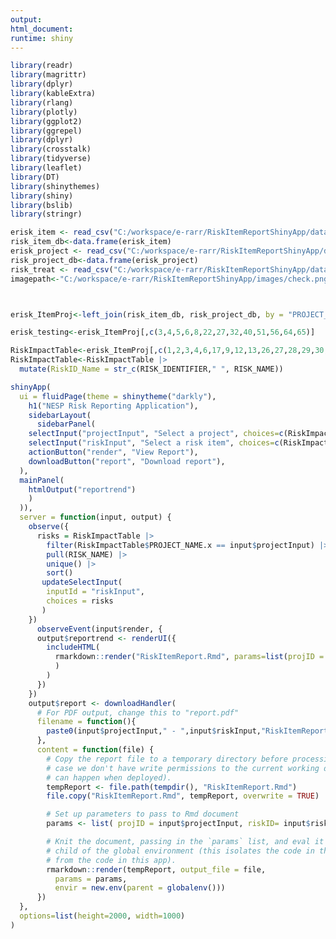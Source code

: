 ```yaml
---
output: 
html_document:
runtime: shiny
---
```


```r
library(readr) 
library(magrittr) 
library(dplyr) 
library(kableExtra) 
library(rlang)
library(plotly)
library(ggplot2)
library(ggrepel)
library(dplyr)
library(crosstalk)
library(tidyverse)
library(leaflet)
library(DT)
library(shinythemes)
library(shiny)
library(bslib)
library(stringr)

erisk_item <- read_csv("C:/workspace/e-rarr/RiskItemReportShinyApp/data/RiskItem_FullView_Update.csv")
risk_item_db<-data.frame(erisk_item)
erisk_project <- read_csv("C:/workspace/e-rarr/RiskItemReportShinyApp/data/RiskProject_FullView.csv")
risk_project_db<-data.frame(erisk_project)
risk_treat <- read_csv("C:/workspace/e-rarr/RiskItemReportShinyApp/data/RiskTreatment_FullView.csv")
imagepath<-"C:/workspace/e-rarr/RiskItemReportShinyApp/images/check.png"



erisk_ItemProj<-left_join(risk_item_db, risk_project_db, by = "PROJECT_ID")

erisk_testing<-erisk_ItemProj[,c(3,4,5,6,8,22,27,32,40,51,56,64,65)]

RiskImpactTable<-erisk_ItemProj[,c(1,2,3,4,6,17,9,12,13,26,27,28,29,30,31,32,33,23,22,42,48,49,50,51,52)]
RiskImpactTable<-RiskImpactTable |>
  mutate(RiskID_Name = str_c(RISK_IDENTIFIER," ", RISK_NAME))
```


```r
shinyApp(
  ui = fluidPage(theme = shinytheme("darkly"),
    h1("NESP Risk Reporting Application"),
    sidebarLayout(
      sidebarPanel(
    selectInput("projectInput", "Select a project", choices=c(RiskImpactTable$PROJECT_NAME.x)),
    selectInput("riskInput", "Select a risk item", choices=c(RiskImpactTable$RISK_NAME)),
    actionButton("render", "View Report"),
    downloadButton("report", "Download report"),
  ),
  mainPanel(
    htmlOutput("reportrend")
    )
  )),
  server = function(input, output) {
    observe({
      risks = RiskImpactTable |>
        filter(RiskImpactTable$PROJECT_NAME.x == input$projectInput) |>
        pull(RISK_NAME) |>
        unique() |>
        sort()
       updateSelectInput(
        inputId = "riskInput", 
        choices = risks
       )
    })
      observeEvent(input$render, {
      output$reportrend <- renderUI({
        includeHTML(
          rmarkdown::render("RiskItemReport.Rmd", params=list(projID = input$projectInput, riskID= input$riskInput)
          )
        )
      })
    })
    output$report <- downloadHandler(
      # For PDF output, change this to "report.pdf"
      filename = function(){
        paste0(input$projectInput," - ",input$riskInput,"RiskItemReport",".html")
      },
      content = function(file) {
        # Copy the report file to a temporary directory before processing it, in
        # case we don't have write permissions to the current working dir (which
        # can happen when deployed).
        tempReport <- file.path(tempdir(), "RiskItemReport.Rmd")
        file.copy("RiskItemReport.Rmd", tempReport, overwrite = TRUE)

        # Set up parameters to pass to Rmd document
        params <- list( projID = input$projectInput, riskID= input$riskInput)

        # Knit the document, passing in the `params` list, and eval it in a
        # child of the global environment (this isolates the code in the document
        # from the code in this app).
        rmarkdown::render(tempReport, output_file = file,
          params = params,
          envir = new.env(parent = globalenv()))
      })
  },
  options=list(height=2000, width=1000)
)
```